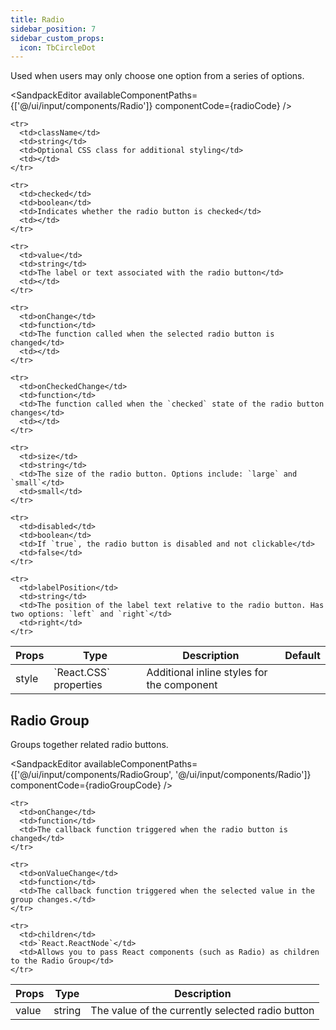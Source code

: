 ```yaml
---
title: Radio
sidebar_position: 7
sidebar_custom_props:
  icon: TbCircleDot
---
```



Used when users may only choose one option from a series of options. 

<Tabs>
<TabItem value="usage" label="Usage" default>

<SandpackEditor
  availableComponentPaths={['@/ui/input/components/Radio']}
  componentCode={radioCode} 
/>

</TabItem>

<TabItem value="props" label="Props">

<table>
  <thead>
    <tr>
      <th>Props</th>
      <th>Type</th>
      <th>Description</th>
      <th>Default</th>
    </tr>
  </thead>

  <tbody>
    <tr>
      <td>style</td>
      <td>`React.CSS` properties</td>
      <td>Additional inline styles for the component</td>
      <td></td>
    </tr>

    <tr>
      <td>className</td>
      <td>string</td>
      <td>Optional CSS class for additional styling</td>
      <td></td>
    </tr>

    <tr>
      <td>checked</td>
      <td>boolean</td>
      <td>Indicates whether the radio button is checked</td>
      <td></td>
    </tr>

    <tr>
      <td>value</td>
      <td>string</td>
      <td>The label or text associated with the radio button</td>
      <td></td>
    </tr>

    <tr>
      <td>onChange</td>
      <td>function</td>
      <td>The function called when the selected radio button is changed</td>
      <td></td>
    </tr>

    <tr>
      <td>onCheckedChange</td>
      <td>function</td>
      <td>The function called when the `checked` state of the radio button changes</td>
      <td></td>
    </tr>

    <tr>
      <td>size</td>
      <td>string</td>
      <td>The size of the radio button. Options include: `large` and `small`</td>
      <td>small</td>
    </tr>

    <tr>
      <td>disabled</td>
      <td>boolean</td>
      <td>If `true`, the radio button is disabled and not clickable</td>
      <td>false</td>
    </tr>

    <tr>
      <td>labelPosition</td>
      <td>string</td>
      <td>The position of the label text relative to the radio button. Has two options: `left` and `right`</td>
      <td>right</td>
    </tr>

  </tbody>
</table>

</TabItem>

</Tabs>

## Radio Group

Groups together related radio buttons. 

<Tabs>
<TabItem value="usage" label="Usage" default>

<SandpackEditor
  availableComponentPaths={['@/ui/input/components/RadioGroup', '@/ui/input/components/Radio']}
  componentCode={radioGroupCode} 
/>

</TabItem>

<TabItem value="props" label="Props">

<table>
  <thead>
    <tr>
      <th>Props</th>
      <th>Type</th>
      <th>Description</th>
    </tr>
  </thead>

  <tbody>
    <tr>
      <td>value</td>
      <td>string</td>
      <td>The value of the currently selected radio button</td>
    </tr>

    <tr>
      <td>onChange</td>
      <td>function</td>
      <td>The callback function triggered when the radio button is changed</td>
    </tr>

    <tr>
      <td>onValueChange</td>
      <td>function</td>
      <td>The callback function triggered when the selected value in the group changes.</td>
    </tr>

    <tr>
      <td>children</td>
      <td>`React.ReactNode`</td>
      <td>Allows you to pass React components (such as Radio) as children to the Radio Group</td>
    </tr>

  </tbody>
</table>

</TabItem>

</Tabs>